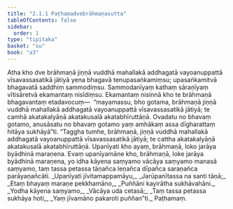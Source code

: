 ```yaml
---
title: "2.1.1 Paṭhamadvebrāhmaṇasutta"
tableOfContents: false
sidebar:
  order: 1
type: "tipitaka"
basket: "su"
book: "a3"
---
```



<DynamicBreadcrumb />

<Division number="52" book="a3" bookNo="15" page="154">

<Paragraph number="314" book="a3">
Atha kho dve brāhmaṇā jiṇṇā vuddhā mahallakā addhagatā vayoanuppattā vīsavassasatikā jātiyā yena bhagavā tenupasaṅkamiṃsu; upasaṅkamitvā bhagavatā saddhiṃ sammodiṃsu. Sammodanīyaṃ kathaṃ sāraṇīyaṃ vītisāretvā ekamantaṃ nisīdiṃsu. Ekamantaṃ nisinnā kho te brāhmaṇā bhagavantaṃ etadavocuṃ—  “mayamassu, bho gotama, brāhmaṇā jiṇṇā vuddhā mahallakā addhagatā vayoanuppattā vīsavassasatikā jātiyā; te camhā akatakalyāṇā akatakusalā akatabhīruttāṇā. Ovadatu no bhavaṃ gotamo, anusāsatu no bhavaṃ gotamo yaṃ amhākaṃ assa dīgharattaṃ hitāya sukhāyā”ti.
</Paragraph>

<Paragraph number="315" book="a3">
“Taggha tumhe, brāhmaṇā, jiṇṇā vuddhā mahallakā addhagatā vayoanuppattā vīsavassasatikā jātiyā; te cattha akatakalyāṇā akatakusalā akatabhīruttāṇā. Upanīyati kho ayaṃ, brāhmaṇā, loko jarāya byādhinā maraṇena. Evaṃ upanīyamāne kho, brāhmaṇā, loke jarāya byādhinā maraṇena, yo idha kāyena saṃyamo vācāya saṃyamo manasā saṃyamo, taṃ tassa petassa tāṇañca leṇañca dīpañca saraṇañca parāyaṇañcāti.
</Paragraph>

<Paragraph number="316" type="verses" book="a3">
_Upanīyati jīvitamappamāyu,_  
_Jarūpanītassa na santi tāṇā;_  
_Etaṃ bhayaṃ maraṇe pekkhamāno,_  
_Puññāni kayirātha sukhāvahāni._  

</Paragraph>

<Paragraph number="317" type="verses" book="a3">
_Yodha kāyena saṃyamo,_  
_Vācāya uda cetasā;_  
_Taṃ tassa petassa sukhāya hoti,_  
_Yaṃ jīvamāno pakaroti puññan”ti._  


</Paragraph>
</Division>

<Paragraph number="318" type="center" book="a3">
Paṭhamaṃ.
</Paragraph>